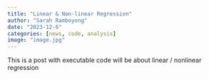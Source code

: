 ```yaml
---
title: "Linear & Non-linear Regression"
author: "Sarah Ramboyong"
date: "2023-12-6"
categories: [news, code, analysis]
image: "image.jpg"
---
```


This is a post with executable code will be about linear / nonlinear regression
